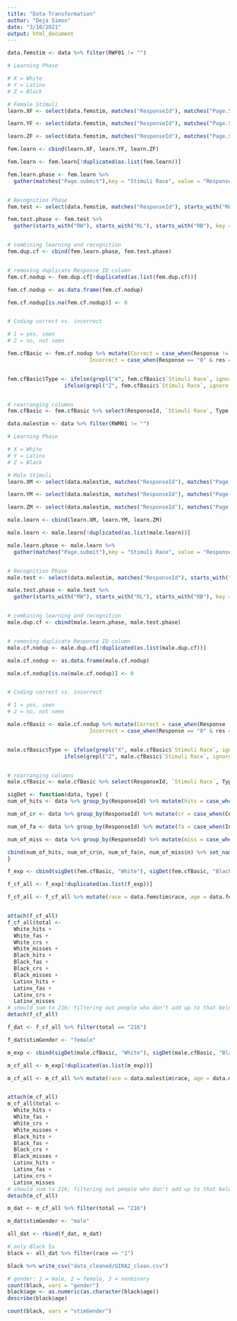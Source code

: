 ```yaml
---
title: "Data Transformation"
author: "Deja Simon"
date: "3/10/2021"
output: html_document
---
```


```r
data.femstim <- data %>% filter(RWF01 != "")

# Learning Phase

# X = White
# Y = Latinx
# Z = Black  

# Female Stimuli
learn.XF <- select(data.femstim, matches("ResponseId"), matches("Page.Submit"), -starts_with("YF"), -starts_with("ZF"), -starts_with("RXF"), -starts_with("RYF"), -starts_with("RZF"), -starts_with("RWF"),-starts_with("RLF"),-starts_with("RBF"), -starts_with("XM"), -starts_with("YM"), -starts_with("ZM"), -starts_with("RXM"), -starts_with("RYM"), -starts_with("RZM"), -starts_with("RWM"),-starts_with("RLM"),-starts_with("RBM"))

learn.YF <- select(data.femstim, matches("ResponseId"), matches("Page.Submit"), -starts_with("XF"), -starts_with("ZF"), -starts_with("RXF"), -starts_with("RYF"), -starts_with("RZF"), -starts_with("RWF"),-starts_with("RLF"),-starts_with("RBF"), -starts_with("XM"), -starts_with("YM"), -starts_with("ZM"), -starts_with("RXM"), -starts_with("RYM"), -starts_with("RZM"), -starts_with("RWM"),-starts_with("RLM"),-starts_with("RBM"))

learn.ZF <- select(data.femstim, matches("ResponseId"), matches("Page.Submit"), -starts_with("XF"), -starts_with("YF"), -starts_with("RXF"), -starts_with("RYF"), -starts_with("RZF"), -starts_with("RWF"),-starts_with("RLF"),-starts_with("RBF"), -starts_with("XM"), -starts_with("YM"), -starts_with("ZM"), -starts_with("RXM"), -starts_with("RYM"), -starts_with("RZM"), -starts_with("RWM"),-starts_with("RLM"),-starts_with("RBM"))

fem.learn <- cbind(learn.XF, learn.YF, learn.ZF)

fem.learn <- fem.learn[!duplicated(as.list(fem.learn))]

fem.learn.phase <- fem.learn %>%
  gather(matches("Page.submit"),key = "Stimuli Race", value = "Response")


# Recognition Phase 
fem.test <- select(data.femstim, matches("ResponseId"), starts_with("RWF"), starts_with("RLF"), starts_with("RBF"), -starts_with("RXF"), -starts_with("RYF"), -starts_with("RZF"), -starts_with("RXM"), -starts_with("RYM"), -starts_with("RZM"),-ends_with("Last.Click"), -ends_with("Click.Count"), -ends_with("Page.Submit"), -ends_with("First.Click"))

fem.test.phase <- fem.test %>%
  gather(starts_with("RW"), starts_with("RL"), starts_with("RB"), key = "Test", value = "res")


# combining learning and recognition
fem.dup.cf <- cbind(fem.learn.phase, fem.test.phase)


# removing duplicate Response ID column
fem.cf.nodup <- fem.dup.cf[!duplicated(as.list(fem.dup.cf))]

fem.cf.nodup <- as.data.frame(fem.cf.nodup)

fem.cf.nodup[is.na(fem.cf.nodup)] <- 0


# Coding correct vs. incorrect

# 1 = yes, seen  
# 2 = no, not seen 

fem.cfBasic <- fem.cf.nodup %>% mutate(Correct = case_when(Response != "" & res == "1" | res == "Yes" ~ 1, Response == "0" & res == "2" | res == "No" ~ 2, TRUE ~ 0),
                          Incorrect = case_when(Response == "0" & res == "1" | res == "Yes" ~ 1, Response != "" & res == "2" | res == "No" ~ 2, TRUE ~ 0))


fem.cfBasic$Type <- ifelse(grepl("X", fem.cfBasic$`Stimuli Race`, ignore.case = T), "White",
                  ifelse(grepl("Z", fem.cfBasic$`Stimuli Race`, ignore.case = T), "Black", "Latinx"))


# rearranging columns
fem.cfBasic <- fem.cfBasic %>% select(ResponseId, `Stimuli Race`, Type, Response, Test, res, Correct, Incorrect)
```

```r
data.malestim <- data %>% filter(RWM01 != "")

# Learning Phase

# X = White
# Y = Latinx
# Z = Black  

# Male Stimuli
learn.XM <- select(data.malestim, matches("ResponseId"), matches("Page.Submit"), -starts_with("YM"), -starts_with("ZM"), -starts_with("RXM"), -starts_with("RYM"), -starts_with("RZM"), -starts_with("RWM"),-starts_with("RLM"),-starts_with("RBM"), -starts_with("XF"), -starts_with("YF"), -starts_with("ZF"), -starts_with("RXF"), -starts_with("RYF"), -starts_with("RZF"), -starts_with("RWF"),-starts_with("RLF"),-starts_with("RBF"))

learn.YM <- select(data.malestim, matches("ResponseId"), matches("Page.Submit"), -starts_with("XM"), -starts_with("ZM"), -starts_with("RXM"), -starts_with("RYM"), -starts_with("RZM"), -starts_with("RWM"),-starts_with("RLM"),-starts_with("RBM"), -starts_with("XF"), -starts_with("YF"), -starts_with("ZF"), -starts_with("RXF"), -starts_with("RYF"), -starts_with("RZF"), -starts_with("RWF"),-starts_with("RLF"),-starts_with("RBF"))

learn.ZM <- select(data.malestim, matches("ResponseId"), matches("Page.Submit"), -starts_with("XM"), -starts_with("YM"), -starts_with("RXM"), -starts_with("RYM"), -starts_with("RZM"), -starts_with("RWM"),-starts_with("RLM"),-starts_with("RBM"), -starts_with("XF"), -starts_with("YF"), -starts_with("ZF"), -starts_with("RXF"), -starts_with("RYF"), -starts_with("RZF"), -starts_with("RWF"),-starts_with("RLF"),-starts_with("RBF"))

male.learn <- cbind(learn.XM, learn.YM, learn.ZM)

male.learn <- male.learn[!duplicated(as.list(male.learn))]

male.learn.phase <- male.learn %>%
  gather(matches("Page.submit"),key = "Stimuli Race", value = "Response")


# Recognition Phase 
male.test <- select(data.malestim, matches("ResponseId"), starts_with("RWM"), starts_with("RLM"), starts_with("RBM"), -starts_with("RXM"), -starts_with("RYM"), -starts_with("RZM"), -starts_with("RXF"), -starts_with("RYF"), -starts_with("RZF"),-ends_with("Last.Click"), -ends_with("Click.Count"), -ends_with("Page.Submit"), -ends_with("First.Click"))

male.test.phase <- male.test %>%
  gather(starts_with("RW"), starts_with("RL"), starts_with("RB"), key = "Test", value = "res")


# combining learning and recognition
male.dup.cf <- cbind(male.learn.phase, male.test.phase)


# removing duplicate Response ID column
male.cf.nodup <- male.dup.cf[!duplicated(as.list(male.dup.cf))]

male.cf.nodup <- as.data.frame(male.cf.nodup)

male.cf.nodup[is.na(male.cf.nodup)] <- 0


# Coding correct vs. incorrect

# 1 = yes, seen  
# 2 = no, not seen 

male.cfBasic <- male.cf.nodup %>% mutate(Correct = case_when(Response != "" & res == "1" | res == "Yes" ~ 1, Response == "0" & res == "2" | res == "No" ~ 2, TRUE ~ 0),
                          Incorrect = case_when(Response == "0" & res == "1" | res == "Yes" ~ 1, Response != "" & res == "2" | res == "No" ~ 2, TRUE ~ 0))


male.cfBasic$Type <- ifelse(grepl("X", male.cfBasic$`Stimuli Race`, ignore.case = T), "White",
                  ifelse(grepl("Z", male.cfBasic$`Stimuli Race`, ignore.case = T), "Black", "Latinx"))


# rearranging columns
male.cfBasic <- male.cfBasic %>% select(ResponseId, `Stimuli Race`, Type, Response, Test, res, Correct, Incorrect)
```

```r
sigDet <- function(data, type) {
num_of_hits <- data %>% group_by(ResponseId) %>% mutate(hits = case_when(Correct == '1' & Type == type ~ 1, TRUE ~ 0)) %>% tally(hits) 

num_of_cr <- data %>% group_by(ResponseId) %>% mutate(cr = case_when(Correct == '2' & Type == type ~ 1, TRUE ~ 0)) %>% tally(cr)

num_of_fa <- data %>% group_by(ResponseId) %>% mutate(fa = case_when(Incorrect == '1' & Type == type ~ 1, TRUE ~ 0)) %>% tally(fa) 

num_of_miss <- data %>% group_by(ResponseId) %>% mutate(miss = case_when(Incorrect == '2' & Type == type ~ 1, TRUE ~ 0)) %>% tally(miss) 

cbind(num_of_hits, num_of_cr$n, num_of_fa$n, num_of_miss$n) %>% set_names("ResponseId", paste0(type,"_hits"), paste0(type,"_crs"), paste0(type,"_fas"), paste0(type,"_misses"))
}
```

```r
f_exp <- cbind(sigDet(fem.cfBasic, "White"), sigDet(fem.cfBasic, "Black"), sigDet(fem.cfBasic, "Latinx"), data.femstim$race, data.femstim$age, data.femstim$IPAddress, data.femstim$gender, data.femstim$SDOtotal)

f_cf_all <- f_exp[!duplicated(as.list(f_exp))]

f_cf_all <- f_cf_all %>% mutate(race = data.femstim$race, age = data.femstim$age, IPAddress = data.femstim$IPAddress, gender = data.femstim$gender, SDOtotal = data.femstim$SDOtotal) %>% subset(select = -c(`data.femstim$race`, `data.femstim$age`, `data.femstim$IPAddress`, `data.femstim$gender`, `data.femstim$SDOtotal`))


attach(f_cf_all)
f_cf_all$total <- 
  White_hits +
  White_fas +
  White_crs +
  White_misses +
  Black_hits +
  Black_fas +
  Black_crs +
  Black_misses +
  Latinx_hits +
  Latinx_fas +
  Latinx_crs +
  Latinx_misses
# should sum to 216; filtering out people who don't add up to that below
detach(f_cf_all)

f_dat <- f_cf_all %>% filter(total == "216")

f_dat$stimGender <- "female"
```

```r
m_exp <- cbind(sigDet(male.cfBasic, "White"), sigDet(male.cfBasic, "Black"), sigDet(male.cfBasic, "Latinx"), data.malestim$race, data.malestim$age, data.malestim$IPAddress, data.malestim$gender, data.malestim$SDOtotal)

m_cf_all <- m_exp[!duplicated(as.list(m_exp))]

m_cf_all <- m_cf_all %>% mutate(race = data.malestim$race, age = data.malestim$age, IPAddress = data.malestim$IPAddress, gender = data.malestim$gender, SDOtotal = data.malestim$SDOtotal) %>% subset(select = -c(`data.malestim$race`, `data.malestim$age`, `data.malestim$IPAddress`, `data.malestim$gender`, `data.malestim$SDOtotal`))


attach(m_cf_all)
m_cf_all$total <- 
  White_hits +
  White_fas +
  White_crs +
  White_misses +
  Black_hits +
  Black_fas +
  Black_crs +
  Black_misses +
  Latinx_hits +
  Latinx_fas +
  Latinx_crs +
  Latinx_misses
# should sum to 216; filtering out people who don't add up to that below
detach(m_cf_all)

m_dat <- m_cf_all %>% filter(total == "216")

m_dat$stimGender <- "male"
```

```r
all_dat <- rbind(f_dat, m_dat)

# only Black Ss
black <- all_dat %>% filter(race == "1")

black %>% write_csv("data_cleaned/GIRA2_clean.csv")

# gender: 1 = male, 2 = female, 3 = nonbinary
count(black, vars = "gender")
black$age <- as.numeric(as.character(black$age))
describe(black$age)

count(black, vars = "stimGender")
```